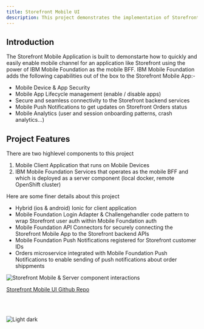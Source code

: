 ```yaml
---
title: Storefront Mobile UI
description: This project demonstrates the implementation of Storefront Mobile UI
---
```


## Introduction
The Storefront Mobile Application is built to demonstarte how to quickly and easily enable mobile channel for an application like Storefront using the power of IBM Mobile Foundation as the mobile BFF.  IBM Mobile Foundation adds the following capabilities out of the box to the Storefront Mobile App:-
- Mobile Device & App Security
- Mobile App Lifecycle management (enable / disable apps)
- Secure and seamless connectivity to the Storefront backend services
- Mobile Push Notifications to get updates on Storefront Orders status
- Mobile Analytics (user and session onboarding patterns, crash analytics...)

## Project Features
There are two highlevel components to this project 
1. Mobile Client Application that runs on Mobile Devices
2. IBM Mobile Foundation Services that operates as the mobile BFF and which is deployed as a server component (local docker, remote OpenShift cluster)

Here are some finer details about this project 
- Hybrid (ios & android) Ionic for client application
- Mobile Foundation Login Adapter & Challengehandler code pattern to wrap Storefront user auth within Mobile Foundation auth
- Mobile Foundation API Connectors for securely connecting the Storefront Mobile App to the Storefront backend APIs
- Mobile Foundation Push Notifications registered for Storefront customer IDs 
- Orders microservice integrated with Mobile Foundation Push Notifications to enable sending of push notifications about order shippments

![Storefront Mobile & Server component interactions](../../images/mobile-interaction.png)

[Storefront Mobile UI Github Repo](https://github.com/ibm-garage-ref-storefront/storefront-mobile)

<br/><br/>

<Row>
  <Column colMd={3} colLg={4} noGutterSm>
    <ImageCard
      title="Build & Run Storefront Mobile App"
      titleColor="light"
      aspectRatio="1:1"
      href="https://github.com/ibm-garage-ref-storefront/storefront-mobile/blob/master/README.md"
      actionIcon="arrowRight"
      subTitleColor="light"
      subTitle="powered by IBM MObile Foundation"
      >

![Light dark](./images/local_run.jpg)

  </ImageCard>
  </Column>
</Row>

